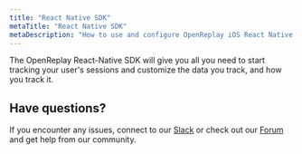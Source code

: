 ```yaml
---
title: "React Native SDK"
metaTitle: "React Native SDK"
metaDescription: "How to use and configure OpenReplay iOS React Native SDK."
---
```


The OpenReplay React-Native SDK will give you all you need to start tracking your user's sessions and customize the data you track, and how you track it.

<div class="grid grid-cols-1 md:grid-cols-12 gap-6 ">
	<ORCard title="Initialize it" url="/rn-sdk/init" description="Learn about all the configuration options available to install and initialize the tracker." width="50"/>
	<ORCard title="Know the methods" url="/rn-sdk/modules" description="The list of all exported modules." width="50"/>
</div>

## Have questions?

If you encounter any issues, connect to our [Slack](https://slack.openreplay.com) or check out our [Forum](https://forum.openreplay.com) and get help from our community.
